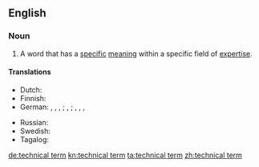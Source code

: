 ==English==

===Noun===
{{en-noun|head=[[technical]] [[term]]}}

# A word that has a [[specific]] [[meaning]] within a specific field of [[expertise]].

====Translations====
{{trans-top|word that has a specific meaning within a specific field of expertise}}
* Dutch: {{t|nl|vakterm|n}}
* Finnish: {{t|fi|ammattisana}}
* German: {{t+|de|Fachausdruck|m}}, {{t+|de|Fachbegriff|m}}, {{t|de|Fachbezeichnung|f}}, {{t+|de|Fachwort|n}}; {{t+|de|Kunstwort|n}}, {{t|de|Kunstausdruck|m}}; {{t+|de|Terminus technicus|m}}, {{t+|de|Terminus|m}}, {{t+|de|Fachterminus|m}}, {{t|de|technischer Ausdruck|m}}
{{trans-mid}}
* Russian: {{t|ru|техни́ческий те́рмин|m}}
* Swedish: {{t|sv|fackterm|c}}
* Tagalog: {{t|tl|aghimuing tawag}}
{{trans-bottom}}

[[de:technical term]]
[[kn:technical term]]
[[ta:technical term]]
[[zh:technical term]]